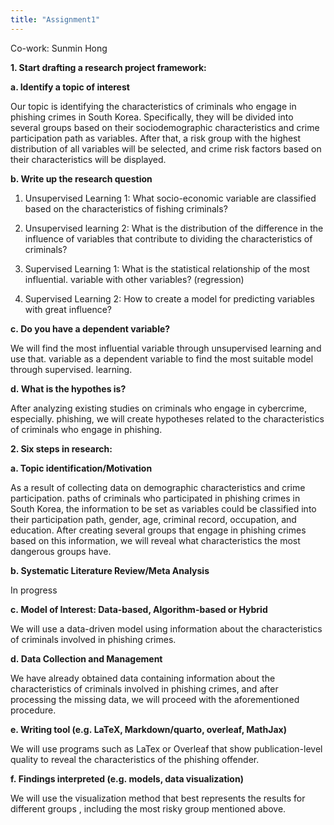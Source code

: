 ---
title: "Assignment1"
---

Co-work: Sunmin Hong

**1. Start drafting a research project framework:**

**a. Identify a topic of interest**

Our topic is identifying the characteristics of criminals who engage in phishing crimes in South Korea. Specifically, they will be divided into several groups based on their sociodemographic characteristics and crime participation path as variables. After that, a risk group with the highest distribution of all variables will be selected, and crime risk factors based on their characteristics will be displayed.

**b. Write up the research question**

(1) Unsupervised Learning 1: What socio-economic variable are classified based on the characteristics of fishing criminals?

(2) Unsupervised learning 2: What is the distribution of the difference in the influence of variables that contribute to dividing the characteristics of criminals?

(3) Supervised Learning 1: What is the statistical relationship of the most influential. variable with other variables? (regression)

(4) Supervised Learning 2: How to create a model for predicting variables with great influence?

**c. Do you have a dependent variable?**

We will find the most influential variable through unsupervised learning and use that. variable as a dependent variable to find the most suitable model through supervised. learning.

**d. What is the hypothes is?**

After analyzing existing studies on criminals who engage in cybercrime, especially. phishing, we will create hypotheses related to the characteristics of criminals who engage in phishing.

**2. Six steps in research:**

**a. Topic identification/Motivation**

As a result of collecting data on demographic characteristics and crime participation. paths of criminals who participated in phishing crimes in South Korea, the information to be set as variables could be classified into their participation path, gender, age, criminal record, occupation, and education. After creating several groups that engage in phishing crimes based on this information, we will reveal what characteristics the most dangerous groups have.

**b. Systematic Literature Review/Meta Analysis**

In progress

**c. Model of Interest: Data-based, Algorithm-based or Hybrid**

We will use a data-driven model using information about the characteristics of criminals involved in phishing crimes.

**d. Data Collection and Management**

We have already obtained data containing information about the characteristics of criminals involved in phishing crimes, and after processing the missing data, we will proceed with the aforementioned procedure.

**e. Writing tool (e.g. LaTeX, Markdown/quarto, overleaf, MathJax)**

We will use programs such as LaTex or Overleaf that show publication-level quality to reveal the characteristics of the phishing offender.

**f. Findings interpreted (e.g. models, data visualization)**

We will use the visualization method that best represents the results for different groups , including the most risky group mentioned above.
